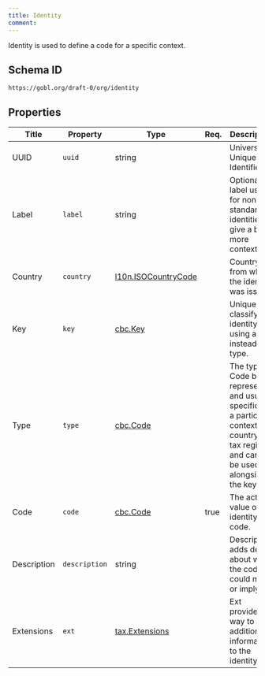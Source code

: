 ```yaml
---
title: Identity
comment: 
---
```


Identity is used to define a code for a specific context.

## Schema ID

`https://gobl.org/draft-0/org/identity`

## Properties

| Title       | Property      | Type                                                  | Req. | Description                                                                                                                                     |
|-------------|---------------|-------------------------------------------------------|------|-------------------------------------------------------------------------------------------------------------------------------------------------|
| UUID        | `uuid`        | string                                                |      | Universally Unique Identifier.                                                                                                                  |
| Label       | `label`       | string                                                |      | Optional label useful for non-standard identities to give a bit more context.                                                                   |
| Country     | `country`     | [l10n.ISOCountryCode](/draft-0/l10n/iso_country_code) |      | Country from which the identity was issued.                                                                                                     |
| Key         | `key`         | [cbc.Key](/draft-0/cbc/key)                           |      | Uniquely classify this identity using a key instead of a type.                                                                                  |
| Type        | `type`        | [cbc.Code](/draft-0/cbc/code)                         |      | The type of Code being represented and usually specific for a particular context, country, or tax regime, and cannot be used alongside the key. |
| Code        | `code`        | [cbc.Code](/draft-0/cbc/code)                         | true | The actual value of the identity code.                                                                                                          |
| Description | `description` | string                                                |      | Description adds details about what the code could mean or imply                                                                                |
| Extensions  | `ext`         | [tax.Extensions](/draft-0/tax/extensions)             |      | Ext provides a way to add additional information to the identity.                                                                               |

